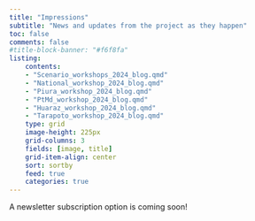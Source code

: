 ```yaml
---
title: "Impressions"
subtitle: "News and updates from the project as they happen"
toc: false
comments: false
#title-block-banner: "#f6f8fa"
listing:
    contents: 
    - "Scenario_workshops_2024_blog.qmd"
    - "National_workshop_2024_blog.qmd"
    - "Piura_workshop_2024_blog.qmd"
    - "PtMd_workshop_2024_blog.qmd"
    - "Huaraz_workshop_2024_blog.qmd"
    - "Tarapoto_workshop_2024_blog.qmd"
    type: grid
    image-height: 225px
    grid-columns: 3
    fields: [image, title]
    grid-item-align: center
    sort: sortby
    feed: true
    categories: true
---
```


A newsletter subscription option is coming soon!  



